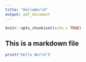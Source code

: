 ```yaml
---
title: "HelloWorld"
output: pdf_document
---
```


```r
knitr::opts_chunk$set(echo = TRUE)
```

## This is a markdown file


```r
print("Hello World")
```

